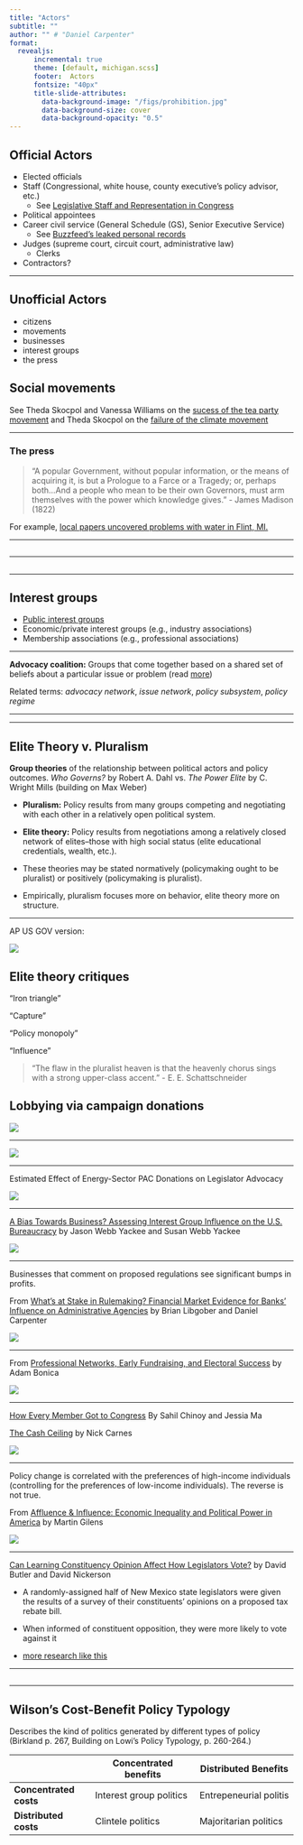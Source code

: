 ```yaml
---
title: "Actors"
subtitle: ""
author: "" # "Daniel Carpenter"
format: 
  revealjs:
      incremental: true  
      theme: [default, michigan.scss]
      footer:  Actors
      fontsize: "40px"
      title-slide-attributes:
        data-background-image: "/figs/prohibition.jpg"
        data-background-size: cover
        data-background-opacity: "0.5"
---
```



## Official Actors 

- Elected officials 
- Staff (Congressional, white house, county executive's policy advisor, etc.) 
  - See [Legislative Staff and Representation in Congress](https://www.cambridge.org/core/journals/american-political-science-review/article/legislative-staff-and-representation-in-congress/D7735FCF39B843B9F3269FD39362FD66)
- Political appointees
- Career civil service (General Schedule (GS), Senior Executive Service)
  - See [Buzzfeed's leaked personal records](https://www.buzzfeednews.com/article/jsvine/sharing-hundreds-of-millions-of-federal-payroll-records)
- Judges (supreme court, circuit court, administrative law)
  - Clerks
- Contractors? 

---

## {#staffers data-menu-title="Staffers" background-image="figs/staffers.jpeg" background-size="contain"}


## Unofficial Actors

- citizens
- movements
- businesses
- interest groups 
- the press


## {#citizens data-menu-title="citizens" background-image="https://www.statista.com/graphic/1/1096299/voter-turnout-presidential-elections-by-age-historical.jpg" background-size="contain"}

## Social movements

See Theda Skocpol and Vanessa Williams on the [sucess of the tea party movement](https://scholar.harvard.edu/files/williamson/files/tea_party_pop_0.pdf) and Theda Skocpol on the [failure of the climate movement](https://scholars.org/sites/scholars/files/skocpol_captrade_report_january_2013_0.pdf)


---

### The press 

> “A popular Government, without popular information, or the means of acquiring it, is but a Prologue to a Farce or a Tragedy; or, perhaps both...And a people who mean to be their own Governors, must arm themselves with the power which knowledge gives.” - James Madison (1822)

For example, [local papers uncovered problems with water in Flint, MI.](https://www.journalism.org/essay/searching-for-news/)


---

## {#Oversight data-menu-title="Oversight" background-image="figs/oversight-nyt.png" background-size="contain"}


---


## {#Oversight data-menu-title="Oversight" background-image="figs/oversight-budgets.png" background-size="contain"}



<!--

<iframe src="https://www.journalism.org/chart/sotnm-newspapers-newsroom-employment/iframe/" id="pew62613" scrolling="no" width="100%" height="1000px" frameborder="0"></iframe> <script type='text/javascript'id='pew-iframe'>(function(){function async_load(){var s=document.createElement('script');s.type='text/javascript';s.async=true;s.src='https://www.journalism.org/wp-content/plugins/pew-refactor-shim/pew-scripts/js/iframeResizer.min.js';s.onload=s.onreadystatechange=function(){var rs=this.readyState;try{iFrameResize([],'iframe#pew62613')}catch(e){}};var embedder=document.getElementById('pew-iframe');embedder.parentNode.insertBefore(s,embedder)}if(window.attachEvent)window.attachEvent('onload',async_load);else window.addEventListener('load',async_load,false)})();</script>            

---


When newspapers close, voters have less information.

- [Turnout decreases by ~8%](https://journals.sagepub.com/doi/10.1177/1078087409351947), [(one additional paper increases turnout by ~.3%, 13% among readers)](http://web.stanford.edu/~gentzkow/research/voting.pdf)
- [Split ticket decreases by ~2%](https://academic.oup.com/joc/article/68/6/1007/5160090)
- [Civic participation decreases](https://www.tandfonline.com/doi/full/10.1080/10584609.2012.762817)
- [Fewer local reporters](https://www.pewresearch.org/topics/newspapers/) lead to [fewer candidates and less competitive elections](https://journals.sagepub.com/doi/full/10.1177/1078087419838058?casa_token=M3-Rd_xUuhgAAAAA%3AMouibGXaJDk1CUpD5rdSeWUAjjtAlEl2OtqM0cV-_nFZz02CgYanxv71WAJOcZKvKJaGWTaCv1Ys&), and a [shift in focus from policy and institutions to "city life"](https://www.niemanlab.org/2019/11/damaged-newspapers-damaged-civic-life-how-the-gutting-of-local-newsrooms-has-led-to-a-less-informed-public/)
- Voters in districts with less campaign coverage were less able to evaluate their House incumbent and not as capable of identifying the candidates vying for office as liberal or conservative. They were also less likely to report that they planned to vote in the House election. [(Lawless and Hayes)](https://www.brookings.edu/blog/fixgov/2015/02/03/the-troubling-causes-and-consequences-of-diminished-local-news/)

<!--Torres?-->

---

## Interest groups 

- [Public interest groups](https://judgelord.github.io/dissertation/present/whyMail-APW.html#19)
- Economic/private interest groups (e.g., industry associations)
- Membership associations (e.g., professional associations)

---


**Advocacy coalition:** Groups that come together based on a shared set of beliefs about a particular issue or problem (read [more](https://paulcairney.wordpress.com/2013/10/30/policy-concepts-in-1000-words-the-advocacy-coalition-framework/))

Related terms: *advocacy network*, *issue network*, *policy subsystem*, *policy regime*

---


---


## Elite Theory v. Pluralism

**Group theories** of the relationship between political actors and policy outcomes.  *Who Governs?* by Robert A. Dahl vs. *The Power Elite* by C. Wright Mills (building on Max Weber)

- **Pluralism:** Policy results from many groups competing and negotiating with each other in a relatively open political system.

- **Elite theory:** Policy results from negotiations among a relatively closed network of elites--those with high social status (elite educational credentials, wealth, etc.).
- These theories may be stated normatively (policymaking ought to be pluralist) or positively (policymaking is pluralist). 
- Empirically, pluralism focuses more on behavior, elite theory more on structure.
 
---
 
AP US GOV version: 

![](figs/elitism-pluralism.png)



## Elite theory critiques

"Iron triangle"

"Capture"

"Policy monopoly" 

"Influence" 

> "The flaw in the pluralist heaven is that the heavenly chorus sings with a strong upper-class accent." - E. E. Schattschneider



## Lobbying via campaign donations

![](figs/pac_amounts-3.png)

---

![](figs/FERC.png)

---

Estimated Effect of Energy-Sector PAC Donations on Legislator Advocacy

![](https://judgelord.github.io/research/ferc/featured_hud4319e9d3f4ec0fd822e50743275e82a_86742_720x0_resize_lanczos_3.png)

---

[A Bias Towards Business? Assessing Interest Group Influence on the U.S. Bureaucracy](https://onlinelibrary.wiley.com/doi/full/10.1111/j.1468-2508.2006.00375.x) by Jason Webb Yackee and Susan Webb Yackee


![](figs/yackee2006.png)

---

Businesses that comment on proposed regulations see significant bumps in profits.

From [What’s at Stake in Rulemaking? Financial Market Evidence for Banks’ Influence on Administrative Agencies](https://libgober.files.wordpress.com/2018/09/libgober-and-carpenter-unblinded-what-at-stake-in-rulemaking.pdf) by Brian Libgober and Daniel Carpenter 

![](figs/libgober1.png)

---


From [Professional Networks, Early Fundraising, and Electoral Success](https://www.vox.com/polyarchy/2016/6/30/12068490/too-many-lawyers-politics) by Adam Bonica

![](figs/bonica-lawyers-money.png)

---

[How Every Member Got to Congress](https://www.nytimes.com/interactive/2019/01/26/opinion/sunday/paths-to-congress.html) By Sahil Chinoy and Jessia Ma

[The Cash Ceiling](https://www.vox.com/policy-and-politics/2018/10/24/18009856/working-class-income-inequality-randy-bryce-alexandria-ocasio-cortez) by Nick Carnes 

![](figs/carnes-workers.png)



---

Policy change is correlated with the preferences of high-income individuals (controlling for the preferences of low-income individuals). The reverse is not true. 

From [Affluence & Influence: Economic Inequality and Political Power in America](https://themonkeycage.org/2012/08/economic-inequality-and-political-power-part-1/) by Martin Gilens

![](figs/gilens2.png)


---

<!--

background-image: url(figs/broockman-skovron.png)
background-size: contain 


From "Bias in  
Perceptions of  
Public Opinion  
among Political  
Elites" by  
David Brookman  
and  
Chris Skovron  
[Article here](https://web.stanford.edu/~dbroock/published%20paper%20PDFs/broockman_skovron_bias_in_perception_of_public_opinion_among_political_elites.pdf) 


--->

[Can Learning Constituency Opinion Affect How Legislators Vote?](https://www.dropbox.com/s/lpq9og464z3kkzx/QJPS_Inform.pdf?dl=0) by David Butler and David Nickerson

- A randomly-assigned half of New Mexico state legislators were given the results of a survey of their constituents' opinions on a proposed tax rebate bill.

- When informed of constituent opposition, they were more likely to vote against it


- [more research like this](https://www.danielmarkbutler.com/research.html)

---


## {#Butler data-menu-title="butler" background-image="figs/butler-tax-rebate.png" background-size="contain"}


---

## Wilson's Cost-Benefit Policy Typology

Describes the kind of politics generated by different types of policy (Birkland p. 267, Building on Lowi's Policy Typology, p. 260-264.)

|                    | **Concentrated benefits**   | **Distributed Benefits**   |
|--------------------|-------------------------|------------------------|
| **Concentrated costs** | Interest group politics | Entrepeneurial politis |
| **Distributed costs**  | Clintele politics       | Majoritarian politics  |
